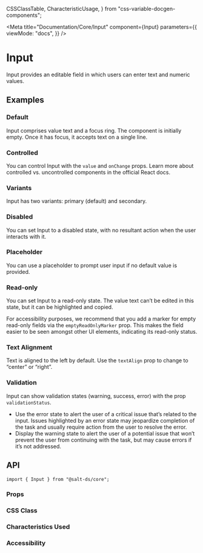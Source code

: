   CSSClassTable,
  CharacteristicUsage,
} from "css-variable-docgen-components";

<Meta
  title="Documentation/Core/Input"
  component={Input}
  parameters={{
    viewMode: "docs",
  }}
/>

# Input

Input provides an editable field in which users can enter text and numeric values.

## Examples

### Default

Input comprises value text and a focus ring. The component is initially empty. Once it has focus, it accepts text on a single line.

<Canvas>
  <Story id="core-input--default" />
</Canvas>

### Controlled

You can control Input with the `value` and `onChange` props. Learn more about <Link href="https://react.dev/learn/sharing-state-between-components#controlled-and-uncontrolled-components">controlled vs. uncontrolled components</Link> in the official React docs.

<Canvas>
  <Story id="core-input--controlled" />
</Canvas>

### Variants

Input has two variants: primary (default) and secondary.

<Canvas>
  <Story id="core-input--variants" />
</Canvas>

### Disabled

You can set Input to a disabled state, with no resultant action when the user interacts with it.

<Canvas>
  <Story id="core-input--disabled" />
</Canvas>

### Placeholder

You can use a placeholder to prompt user input if no default value is provided.

<Canvas>
  <Story id="core-input--placeholder" />
</Canvas>

### Read-only

You can set Input to a read-only state. The value text can’t be edited in this state, but it can be highlighted and copied.

<Canvas>
  <Story id="core-input--readonly" />
</Canvas>

For accessibility purposes, we recommend that you add a marker for empty read-only fields via the `emptyReadOnlyMarker` prop. This makes the field easier to be seen amongst other UI elements, indicating its read-only status.

<Canvas>
  <Story id="core-input--empty-readonly-marker" />
</Canvas>

### Text Alignment

Text is aligned to the left by default. Use the `textAlign` prop to change to “center” or “right”.

<Canvas>
  <Story id="core-input--text-alignment" />
</Canvas>

### Validation

Input can show validation states (warning, success, error) with the prop `validationStatus`.

<Canvas>
  <Story id="core-input--validation" />
</Canvas>

- Use the error state to alert the user of a critical issue that’s related to the input. Issues highlighted by an error state may jeopardize completion of the task and usually require action from the user to resolve the error.
- Display the warning state to alert the user of a potential issue that won’t prevent the user from continuing with the task, but may cause errors if it’s not addressed.

## API

```
import { Input } from "@salt-ds/core";
```

### Props

<ArgsTable of={Input} />

### CSS Class

<CSSClassTable of={Input} />

### Characteristics Used

<CharacteristicUsage of={Input} />

### Accessibility

<HelpAndSupport />
